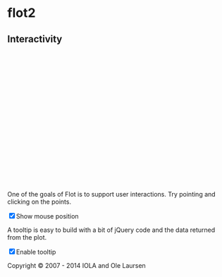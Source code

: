 # flot2

<link href="libs/examples.css" rel="stylesheet" type="text/css">
<script language="javascript" type="text/javascript" src="libs/jquery.flot.js"></script>

<script type="text/javascript">

$(function() {

var sin = [],
cos = [];

for (var i = 0; i < 14; i += 0.5) {
sin.push([i, Math.sin(i)]);
cos.push([i, Math.cos(i)]);
}

var plot = $.plot("#placeholder", [
{ data: sin},
{ data: cos}
], {
series: {
lines: {
show: true
},
points: {
show: true
}
},
grid: {
hoverable: true,
clickable: true
},
yaxis: {
min: -1.2,
max: 1.2
}
});

$("<div id='tooltip'></div>").css({
position: "absolute",
display: "none",
border: "1px solid #fdd",
padding: "2px",
"background-color": "#fee",
opacity: 0.80
}).appendTo("body");

$("#placeholder").bind("plothover", function (event, pos, item) {

if ($("#enablePosition:checked").length > 0) {
var str = "(" + pos.x.toFixed(2) + ", " + pos.y.toFixed(2) + ")";
$("#hoverdata").text(str);
}

if ($("#enableTooltip:checked").length > 0) {
if (item) {
var x = item.datapoint[0].toFixed(2),
y = item.datapoint[1].toFixed(2);

$("#tooltip").html(item.series.label + " of " + x + " = " + y)
.css({top: item.pageY+5, left: item.pageX+5})
.fadeIn(200);
} else {
$("#tooltip").hide();
}
}
});

$("#placeholder").bind("plotclick", function (event, pos, item) {
if (item) {
$("#clickdata").text(" - click point " + item.dataIndex + " in " + item.series.label);
plot.highlight(item.series, item.datapoint);
}
});

// Add the Flot version string to the footer

$("#footer").prepend("Flot " + $.plot.version + " &ndash; ");
});

</script>
</head>
<body>
<div id="header">
<h2>Interactivity</h2>
</div>

<div id="content">

<div class="demo-container">
<div id="placeholder" class="demo-placeholder" style="width:600px;height:300px;">></div>
</div>

<p>One of the goals of Flot is to support user interactions. Try pointing and clicking on the points.</p>

<p>
<label><input id="enablePosition" type="checkbox" checked="checked"></input>Show mouse position</label>
<span id="hoverdata"></span>
<span id="clickdata"></span>
</p>

<p>A tooltip is easy to build with a bit of jQuery code and the data returned from the plot.</p>

<p><label><input id="enableTooltip" type="checkbox" checked="checked"></input>Enable tooltip</label></p>

</div>

<div id="footer">
Copyright &copy; 2007 - 2014 IOLA and Ole Laursen
</div>
